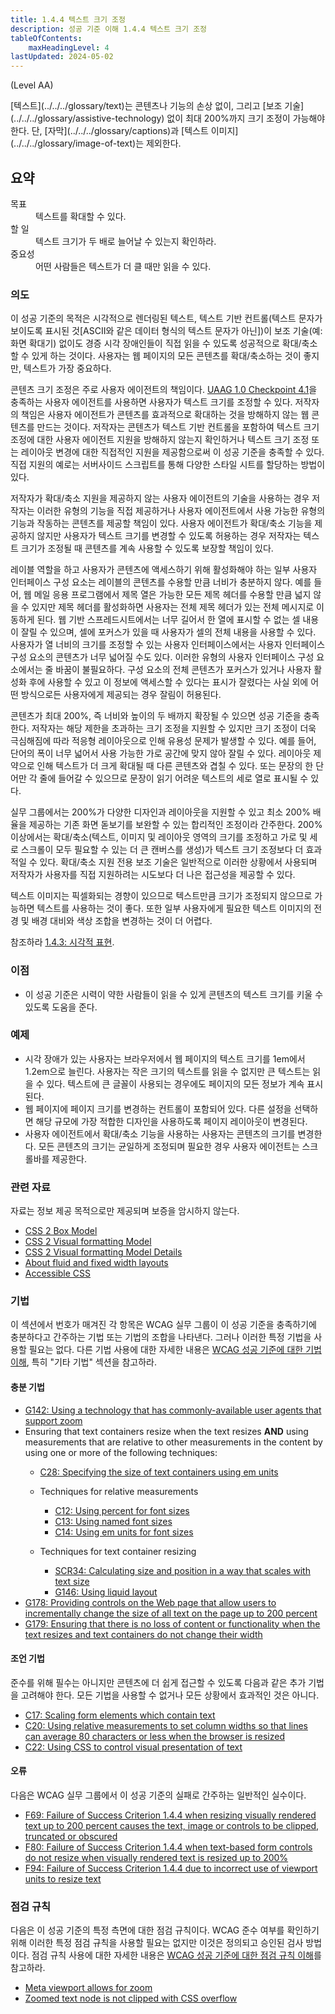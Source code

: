 ```yaml
---
title: 1.4.4 텍스트 크기 조정
description: 성공 기준 이해 1.4.4 텍스트 크기 조정
tableOfContents:
    maxHeadingLevel: 4
lastUpdated: 2024-05-02
---
```



(Level AA)

<Card title="성공 기준(SC)">
[텍스트](../../../glossary/text)는 콘텐츠나 기능의 손상 없이, 그리고 [보조 기술](../../../glossary/assistive-technology) 없이 최대 200%까지 크기 조정이 가능해야 한다. 단, [자막](../../../glossary/captions)과 [텍스트 이미지](../../../glossary/image-of-text)는 제외한다.
</Card>

## 요약

<dl>
<dt>목표</dt>
<dd>텍스트를 확대할 수 있다.</dd>
<dt>할 일</dt>
<dd>텍스트 크기가 두 배로 늘어날 수 있는지 확인하라.</dd>
<dt>중요성</dt>
<dd>어떤 사람들은 텍스트가 더 클 때만 읽을 수 있다.</dd>
</dl>

### 의도

이 성공 기준의 목적은 시각적으로 렌더링된 텍스트, 텍스트 기반 컨트롤(텍스트 문자가 보이도록 표시된 것\[ASCII와 같은 데이터 형식의 텍스트 문자가 아닌\])이 보조 기술(예: 화면 확대기) 없이도 경증 시각 장애인들이 직접 읽을 수 있도록 성공적으로 확대/축소할 수 있게 하는 것이다. 사용자는 웹 페이지의 모든 콘텐츠를 확대/축소하는 것이 좋지만, 텍스트가 가장 중요하다.

콘텐츠 크기 조정은 주로 사용자 에이전트의 책임이다. [UAAG 1.0 Checkpoint 4.1](https://www.w3.org/TR/WAI-USERAGENT/guidelines.html#tech-configure-text-scale)을 충족하는 사용자 에이전트를 사용하면 사용자가 텍스트 크기를 조정할 수 있다. 저작자의 책임은 사용자 에이전트가 콘텐츠를 효과적으로 확대하는 것을 방해하지 않는 웹 콘텐츠를 만드는 것이다. 저작자는 콘텐츠가 텍스트 기반 컨트롤을 포함하여 텍스트 크기 조정에 대한 사용자 에이전트 지원을 방해하지 않는지 확인하거나 텍스트 크기 조정 또는 레이아웃 변경에 대한 직접적인 지원을 제공함으로써 이 성공 기준을 충족할 수 있다. 직접 지원의 예로는 서버사이드 스크립트를 통해 다양한 스타일 시트를 할당하는 방법이 있다.

저작자가 확대/축소 지원을 제공하지 않는 사용자 에이전트의 기술을 사용하는 경우 저작자는 이러한 유형의 기능을 직접 제공하거나 사용자 에이전트에서 사용 가능한 유형의 기능과 작동하는 콘텐츠를 제공할 책임이 있다. 사용자 에이전트가 확대/축소 기능을 제공하지 않지만 사용자가 텍스트 크기를 변경할 수 있도록 허용하는 경우 저작자는 텍스트 크기가 조정될 때 콘텐츠를 계속 사용할 수 있도록 보장할 책임이 있다.

레이블 역할을 하고 사용자가 콘텐츠에 액세스하기 위해 활성화해야 하는 일부 사용자 인터페이스 구성 요소는 레이블의 콘텐츠를 수용할 만큼 너비가 충분하지 않다. 예를 들어, 웹 메일 응용 프로그램에서 제목 열은 가능한 모든 제목 헤더를 수용할 만큼 넓지 않을 수 있지만 제목 헤더를 활성화하면 사용자는 전체 제목 헤더가 있는 전체 메시지로 이동하게 된다. 웹 기반 스프레드시트에서는 너무 길어서 한 열에 표시할 수 없는 셀 내용이 잘릴 수 있으며, 셀에 포커스가 있을 때 사용자가 셀의 전체 내용을 사용할 수 있다. 사용자가 열 너비의 크기를 조정할 수 있는 사용자 인터페이스에서는 사용자 인터페이스 구성 요소의 콘텐츠가 너무 넓어질 수도 있다. 이러한 유형의 사용자 인터페이스 구성 요소에서는 줄 바꿈이 불필요하다. 구성 요소의 전체 콘텐츠가 포커스가 있거나 사용자 활성화 후에 사용할 수 있고 이 정보에 액세스할 수 있다는 표시가 잘렸다는 사실 외에 어떤 방식으로든 사용자에게 제공되는 경우 잘림이 허용된다.

콘텐츠가 최대 200%, 즉 너비와 높이의 두 배까지 확장될 수 있으면 성공 기준을 충족한다. 저작자는 해당 제한을 초과하는 크기 조정을 지원할 수 있지만 크기 조정이 더욱 극심해짐에 따라 적응형 레이아웃으로 인해 유용성 문제가 발생할 수 있다. 예를 들어, 단어의 폭이 너무 넓어서 사용 가능한 가로 공간에 맞지 않아 잘릴 수 있다. 레이아웃 제약으로 인해 텍스트가 더 크게 확대될 때 다른 콘텐츠와 겹칠 수 있다. 또는 문장의 한 단어만 각 줄에 들어갈 수 있으므로 문장이 읽기 어려운 텍스트의 세로 열로 표시될 수 있다.

실무 그룹에서는 200%가 다양한 디자인과 레이아웃을 지원할 수 있고 최소 200% 배율을 제공하는 기존 화면 돋보기를 보완할 수 있는 합리적인 조정이라 간주한다. 200% 이상에서는 확대/축소(텍스트, 이미지 및 레이아웃 영역의 크기를 조정하고 가로 및 세로 스크롤이 모두 필요할 수 있는 더 큰 캔버스를 생성)가 텍스트 크기 조정보다 더 효과적일 수 있다. 확대/축소 지원 전용 보조 기술은 일반적으로 이러한 상황에서 사용되며 저작자가 사용자를 직접 지원하려는 시도보다 더 나은 접근성을 제공할 수 있다.

<Card title="참고">
텍스트 이미지는 픽셀화되는 경향이 있으므로 텍스트만큼 크기가 조정되지 않으므로 가능하면 텍스트를 사용하는 것이 좋다. 또한 일부 사용자에게 필요한 텍스트 이미지의 전경 및 배경 대비와 색상 조합을 변경하는 것이 더 어렵다.
</Card>

참조하라 [1.4.3: 시각적 표현](visual-presentation).

### 이점

*   이 성공 기준은 시력이 약한 사람들이 읽을 수 있게 콘텐츠의 텍스트 크기를 키울 수 있도록 도움을 준다.

### 예제

*   시각 장애가 있는 사용자는 브라우저에서 웹 페이지의 텍스트 크기를 1em에서 1.2em으로 늘린다. 사용자는 작은 크기의 텍스트를 읽을 수 없지만 큰 텍스트는 읽을 수 있다. 텍스트에 큰 글꼴이 사용되는 경우에도 페이지의 모든 정보가 계속 표시된다.
*   웹 페이지에 페이지 크기를 변경하는 컨트롤이 포함되어 있다. 다른 설정을 선택하면 해당 규모에 가장 적합한 디자인을 사용하도록 페이지 레이아웃이 변경된다.
*   사용자 에이전트에서 확대/축소 기능을 사용하는 사용자는 콘텐츠의 크기를 변경한다. 모든 콘텐츠의 크기는 균일하게 조정되며 필요한 경우 사용자 에이전트는 스크롤바를 제공한다.

### 관련 자료

자료는 정보 제공 목적으로만 제공되며 보증을 암시하지 않는다.

*   [CSS 2 Box Model](https://www.w3.org/TR/CSS2/box.html)
*   [CSS 2 Visual formatting Model](https://www.w3.org/TR/CSS2/visuren.html)
*   [CSS 2 Visual formatting Model Details](https://www.w3.org/TR/CSS2/visudet.html)
*   [About fluid and fixed width layouts](http://www.456bereastreet.com/archive/200504/about_fluid_and_fixed_width_layouts/)
*   [Accessible CSS](https://cookiecrook.com/AIR/2003/train/accessiblecss.php)

### 기법

이 섹션에서 번호가 매겨진 각 항목은 WCAG 실무 그룹이 이 성공 기준을 충족하기에 충분하다고 간주하는 기법 또는 기법의 조합을 나타낸다. 그러나 이러한 특정 기법을 사용할 필요는 없다. 다른 기법 사용에 대한 자세한 내용은 [WCAG 성공 기준에 대한 기법 이해](../understanding-techniques), 특히 "기타 기법" 섹션을 참고하라.

#### 충분 기법

*   [G142: Using a technology that has commonly-available user agents that support zoom](https://www.w3.org/WAI/WCAG22/Techniques/general/G142)
*   Ensuring that text containers resize when the text resizes **AND** using measurements that are relative to other measurements in the content by using one or more of the following techniques:
    *   [C28: Specifying the size of text containers using em units](https://www.w3.org/WAI/WCAG22/Techniques/css/C28)
    *   Techniques for relative measurements
        
        *   [C12: Using percent for font sizes](https://www.w3.org/WAI/WCAG22/Techniques/css/C12)
        *   [C13: Using named font sizes](https://www.w3.org/WAI/WCAG22/Techniques/css/C13)
        *   [C14: Using em units for font sizes](https://www.w3.org/WAI/WCAG22/Techniques/css/C14)
    *   Techniques for text container resizing
        
        *   [SCR34: Calculating size and position in a way that scales with text size](https://www.w3.org/WAI/WCAG22/Techniques/client-side-script/SCR34)
        *   [G146: Using liquid layout](https://www.w3.org/WAI/WCAG22/Techniques/general/G146)
*   [G178: Providing controls on the Web page that allow users to incrementally change the size of all text on the page up to 200 percent](https://www.w3.org/WAI/WCAG22/Techniques/general/G178)
*   [G179: Ensuring that there is no loss of content or functionality when the text resizes and text containers do not change their width](https://www.w3.org/WAI/WCAG22/Techniques/general/G179)

#### 조언 기법

준수를 위해 필수는 아니지만 콘텐츠에 더 쉽게 접근할 수 있도록 다음과 같은 추가 기법을 고려해야 한다. 모든 기법을 사용할 수 없거나 모든 상황에서 효과적인 것은 아니다.

*   [C17: Scaling form elements which contain text](https://www.w3.org/WAI/WCAG22/Techniques/css/C17)
*   [C20: Using relative measurements to set column widths so that lines can average 80 characters or less when the browser is resized](https://www.w3.org/WAI/WCAG22/Techniques/css/C20)
*   [C22: Using CSS to control visual presentation of text](https://www.w3.org/WAI/WCAG22/Techniques/css/C22)

#### 오류

다음은 WCAG 실무 그룹에서 이 성공 기준의 실패로 간주하는 일반적인 실수이다.

*   [F69: Failure of Success Criterion 1.4.4 when resizing visually rendered text up to 200 percent causes the text, image or controls to be clipped, truncated or obscured](https://www.w3.org/WAI/WCAG22/Techniques/failures/F69)
*   [F80: Failure of Success Criterion 1.4.4 when text-based form controls do not resize when visually rendered text is resized up to 200%](https://www.w3.org/WAI/WCAG22/Techniques/failures/F80)
*   [F94: Failure of Success Criterion 1.4.4 due to incorrect use of viewport units to resize text](https://www.w3.org/WAI/WCAG22/Techniques/failures/F94)

### 점검 규칙

다음은 이 성공 기준의 특정 측면에 대한 점검 규칙이다. WCAG 준수 여부를 확인하기 위해 이러한 특정 점검 규칙을 사용할 필요는 없지만 이것은 정의되고 승인된 검사 방법이다. 점검 규칙 사용에 대한 자세한 내용은 [WCAG 성공 기준에 대한 점검 규칙 이해](understanding-act-rules.html)를 참고하라.

*   [Meta viewport allows for zoom](https://www.w3.org/WAI/standards-guidelines/act/rules/b4f0c3/)
*   [Zoomed text node is not clipped with CSS overflow](https://www.w3.org/WAI/standards-guidelines/act/rules/59br37/proposed/)

